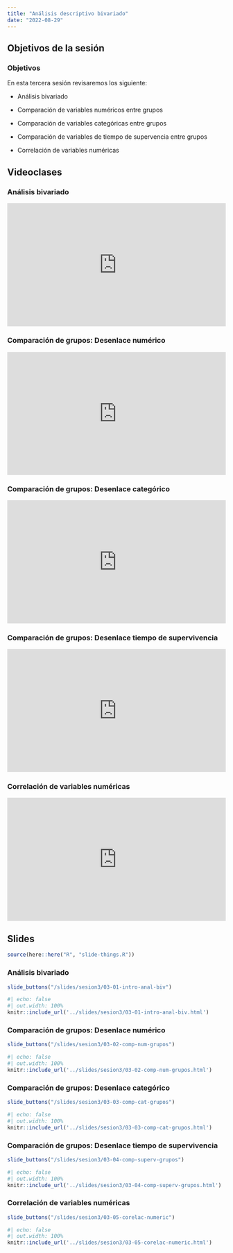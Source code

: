 ```yaml
---
title: "Análisis descriptivo bivariado"
date: "2022-08-29"
---
```


## Objetivos de la sesión

:::{.callout-note}

### Objetivos

En esta tercera sesión revisaremos los siguiente:

- Análisis bivariado

- Comparación de variables numéricos entre grupos

- Comparación de variables categóricas entre grupos

- Comparación de variables de tiempo de supervencia entre grupos

- Correlación de variables numéricas

:::

## Videoclases

::: {.panel-tabset}

### Análisis bivariado

<div style="padding:56.25% 0 0 0;position:relative;"><iframe src="https://player.vimeo.com/video/739682804?h=685cded25e&amp;badge=0&amp;autopause=0&amp;player_id=0&amp;app_id=58479" frameborder="0" allow="autoplay; fullscreen; picture-in-picture" allowfullscreen style="position:absolute;top:0;left:0;width:100%;height:100%;" title="New Recording - 15/8/2022, 11:01:57"></iframe></div><script src="https://player.vimeo.com/api/player.js"></script>

### Comparación de grupos: Desenlace numérico

<div style="padding:56.25% 0 0 0;position:relative;"><iframe src="https://player.vimeo.com/video/739682804?h=685cded25e&amp;badge=0&amp;autopause=0&amp;player_id=0&amp;app_id=58479" frameborder="0" allow="autoplay; fullscreen; picture-in-picture" allowfullscreen style="position:absolute;top:0;left:0;width:100%;height:100%;" title="New Recording - 15/8/2022, 11:01:57"></iframe></div><script src="https://player.vimeo.com/api/player.js"></script>

### Comparación de grupos: Desenlace categórico

<div style="padding:56.25% 0 0 0;position:relative;"><iframe src="https://player.vimeo.com/video/739682804?h=685cded25e&amp;badge=0&amp;autopause=0&amp;player_id=0&amp;app_id=58479" frameborder="0" allow="autoplay; fullscreen; picture-in-picture" allowfullscreen style="position:absolute;top:0;left:0;width:100%;height:100%;" title="New Recording - 15/8/2022, 11:01:57"></iframe></div><script src="https://player.vimeo.com/api/player.js"></script>

### Comparación de grupos: Desenlace tiempo de supervivencia

<div style="padding:56.25% 0 0 0;position:relative;"><iframe src="https://player.vimeo.com/video/739682804?h=685cded25e&amp;badge=0&amp;autopause=0&amp;player_id=0&amp;app_id=58479" frameborder="0" allow="autoplay; fullscreen; picture-in-picture" allowfullscreen style="position:absolute;top:0;left:0;width:100%;height:100%;" title="New Recording - 15/8/2022, 11:01:57"></iframe></div><script src="https://player.vimeo.com/api/player.js"></script>

### Correlación de variables numéricas

<div style="padding:56.25% 0 0 0;position:relative;"><iframe src="https://player.vimeo.com/video/739682804?h=685cded25e&amp;badge=0&amp;autopause=0&amp;player_id=0&amp;app_id=58479" frameborder="0" allow="autoplay; fullscreen; picture-in-picture" allowfullscreen style="position:absolute;top:0;left:0;width:100%;height:100%;" title="New Recording - 15/8/2022, 11:01:57"></iframe></div><script src="https://player.vimeo.com/api/player.js"></script>

:::

## Slides

```r
source(here::here("R", "slide-things.R"))
```

::: {.panel-tabset}

### Análisis bivariado

```r
slide_buttons("/slides/sesion3/03-01-intro-anal-biv")
```

```r
#| echo: false
#| out.width: 100%
knitr::include_url('../slides/sesion3/03-01-intro-anal-biv.html')
```

### Comparación de grupos: Desenlace numérico

```r
slide_buttons("/slides/sesion3/03-02-comp-num-grupos")
```

```r
#| echo: false
#| out.width: 100%
knitr::include_url('../slides/sesion3/03-02-comp-num-grupos.html')
```

### Comparación de grupos: Desenlace categórico

```r
slide_buttons("/slides/sesion3/03-03-comp-cat-grupos")
```

```r
#| echo: false
#| out.width: 100%
knitr::include_url('../slides/sesion3/03-03-comp-cat-grupos.html')
```

### Comparación de grupos: Desenlace tiempo de supervivencia

```r
slide_buttons("/slides/sesion3/03-04-comp-superv-grupos")
```

```r
#| echo: false
#| out.width: 100%
knitr::include_url('../slides/sesion3/03-04-comp-superv-grupos.html')
```

### Correlación de variables numéricas

```r
slide_buttons("/slides/sesion3/03-05-corelac-numeric")
```

```r
#| echo: false
#| out.width: 100%
knitr::include_url('../slides/sesion3/03-05-corelac-numeric.html')
```

:::

